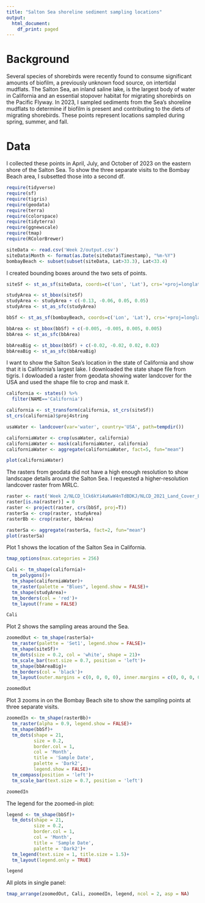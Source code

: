 ```yaml
---
title: "Salton Sea shoreline sediment sampling locations"
output:
  html_document:
    df_print: paged
---
```


# Background

Several species of shorebirds were recently found to consume significant amounts of biofilm, a previously unknown food source, on intertidal mudflats. The Salton Sea, an inland saline lake, is the largest body of water in California and an essential stopover habitat for migrating shorebirds on the Pacific Flyway. In 2023, I sampled sediments from the Sea's shoreline mudflats to determine if biofilm is present and contributing to the diets of migrating shorebirds. These points represent locations sampled during spring, summer, and fall.


# Data

I collected these points in April, July, and October of 2023 on the eastern shore of the Salton Sea. To show the three separate visits to the Bombay Beach area, I subsetted those into a second df.
```r
require(tidyverse)
require(sf)
require(tigris)
require(geodata)
require(terra)
require(colorspace)
require(tidyterra)
require(ggnewscale)
require(tmap)
require(RColorBrewer)

siteData <- read.csv('Week 2/output.csv')
siteData$Month <- format(as.Date(siteData$Timestamp), "%m-%Y")
bombayBeach <- subset(subset(siteData, Lat>33.3), Lat<33.4)
```


I created bounding boxes around the two sets of points.
```r
siteSf <- st_as_sf(siteData, coords=c('Lon', 'Lat'), crs='+proj=longlat +ellips=WGS84')

studyArea <- st_bbox(siteSf)
studyArea <- studyArea + c(-0.13, -0.06, 0.05, 0.05)
studyArea <- st_as_sfc(studyArea)

bbSf <- st_as_sf(bombayBeach, coords=c('Lon', 'Lat'), crs='+proj=longlat +ellips=WGS84')

bbArea <- st_bbox(bbSf) + c(-0.005, -0.005, 0.005, 0.005)
bbArea <- st_as_sfc(bbArea)

bbAreaBig <- st_bbox(bbSf) + c(-0.02, -0.02, 0.02, 0.02)
bbAreaBig <- st_as_sfc(bbAreaBig)
```


I want to show the Salton Sea's location in the state of California and show that it is California's largest lake. I downloaded the state shape file from tigris. I dowloaded a raster from geodata showing water landcover for the USA and used the shape file to crop and mask it.
```r
california <- states() %>% 
  filter(NAME=='California')

california <- st_transform(california, st_crs(siteSf))
st_crs(california)$proj4string

usaWater <- landcover(var='water', country='USA', path=tempdir())

californiaWater <- crop(usaWater, california)
californiaWater <- mask(californiaWater, california)
californiaWater <- aggregate(californiaWater, fact=5, fun="mean")

plot(californiaWater)
```


The rasters from geodata did not have a high enough resolution to show landscape details around the Salton Sea. I requested a higher-resolution landcover raster from MRLC.
```r
raster <- rast('Week 2/NLCD_lCk6kYi4aKwW4nTdBDKJ/NLCD_2021_Land_Cover_L48_20230630_lCk6kYi4aKwW4nTdBDKJ.tiff')
raster[is.na(raster)] = 0
raster <- project(raster, crs(bbSf, proj=T))
rasterSa <- crop(raster, studyArea)
rasterBb <- crop(raster, bbArea)

rasterSa <- aggregate(rasterSa, fact=2, fun="mean")
plot(rasterSa)
```


Plot 1 shows the location of the Salton Sea in California.
```r
tmap_options(max.categories = 256)

Cali <- tm_shape(california)+
  tm_polygons()+
  tm_shape(californiaWater)+
  tm_raster(palette = "Blues", legend.show = FALSE)+
  tm_shape(studyArea)+
  tm_borders(col = 'red')+
  tm_layout(frame = FALSE)

Cali
```


Plot 2 shows the sampling areas around the Sea.
```r
zoomedOut <- tm_shape(rasterSa)+
  tm_raster(palette = 'Set1', legend.show = FALSE)+
  tm_shape(siteSf)+ 
  tm_dots(size = 0.2, col = 'white', shape = 21)+
  tm_scale_bar(text.size = 0.7, position = 'left')+
  tm_shape(bbAreaBig)+
  tm_borders(col = 'black')+
  tm_layout(outer.margins = c(0, 0, 0, 0), inner.margins = c(0, 0, 0, 0))

zoomedOut
```


Plot 3 zooms in on the Bombay Beach site to show the sampling points at three separate visits.
```r
zoomedIn <- tm_shape(rasterBb)+
  tm_raster(alpha = 0.9, legend.show = FALSE)+
  tm_shape(bbSf)+
  tm_dots(shape = 21,
          size = 0.2,
          border.col = 1,
          col = 'Month',
          title = 'Sample Date',
          palette = 'Dark2',
          legend.show = FALSE)+
  tm_compass(position = 'left')+
  tm_scale_bar(text.size = 0.7, position = 'left')

zoomedIn
```


The legend for the zoomed-in plot:
```r
legend <- tm_shape(bbSf)+
  tm_dots(shape = 21,
          size = 0.2,
          border.col = 1,
          col = 'Month',
          title = 'Sample Date',
          palette = 'Dark2')+
  tm_legend(text.size = 1, title.size = 1.5)+
  tm_layout(legend.only = TRUE)

legend
```


All plots in single panel:
```r
tmap_arrange(zoomedOut, Cali, zoomedIn, legend, ncol = 2, asp = NA)
```